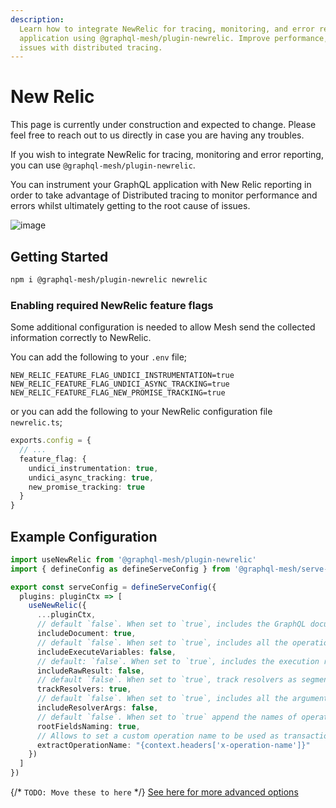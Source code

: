 ```yaml
---
description:
  Learn how to integrate NewRelic for tracing, monitoring, and error reporting in your GraphQL
  application using @graphql-mesh/plugin-newrelic. Improve performance, track resolvers, and debug
  issues with distributed tracing.
---
```


# New Relic


<Callout>
  This page is currently under construction and expected to change. Please feel free to reach out to
  us directly in case you are having any troubles.
</Callout>

If you wish to integrate NewRelic for tracing, monitoring and error reporting, you can use
`@graphql-mesh/plugin-newrelic`.

You can instrument your GraphQL application with New Relic reporting in order to take advantage of
Distributed tracing to monitor performance and errors whilst ultimately getting to the root cause of
issues.

![image](https://user-images.githubusercontent.com/20847995/188124061-f824e446-634c-485c-9021-392ee52c3594.png)

## Getting Started

```sh npm2yarn
npm i @graphql-mesh/plugin-newrelic newrelic
```

### Enabling required NewRelic feature flags

Some additional configuration is needed to allow Mesh send the collected information correctly to
NewRelic.

You can add the following to your `.env` file;

```shell filename=".env"
NEW_RELIC_FEATURE_FLAG_UNDICI_INSTRUMENTATION=true
NEW_RELIC_FEATURE_FLAG_UNDICI_ASYNC_TRACKING=true
NEW_RELIC_FEATURE_FLAG_NEW_PROMISE_TRACKING=true
```

or you can add the following to your NewRelic configuration file `newrelic.ts`;

```ts filename="newrelic.ts"
exports.config = {
  // ...
  feature_flag: {
    undici_instrumentation: true,
    undici_async_tracking: true,
    new_promise_tracking: true
  }
}
```

## Example Configuration

```ts filename="mesh.config.ts"
import useNewRelic from '@graphql-mesh/plugin-newrelic'
import { defineConfig as defineServeConfig } from '@graphql-mesh/serve-cli'

export const serveConfig = defineServeConfig({
  plugins: pluginCtx => [
    useNewRelic({
      ...pluginCtx,
      // default `false`. When set to `true`, includes the GraphQL document defining the operations and fragments
      includeDocument: true,
      // default `false`. When set to `true`, includes all the operation variables with their values
      includeExecuteVariables: false,
      // default: `false`. When set to `true`, includes the execution result
      includeRawResult: false,
      // default `false`. When set to `true`, track resolvers as segments to monitor their performance
      trackResolvers: true,
      // default `false`. When set to `true`, includes all the arguments passed to resolvers with their values
      includeResolverArgs: false,
      // default `false`. When set to `true` append the names of operation root fields to the transaction name
      rootFieldsNaming: true,
      // Allows to set a custom operation name to be used as transaction name and attribute
      extractOperationName: "{context.headers['x-operation-name']}"
    })
  ]
})
```

{/* `TODO: Move these to here` */}
[See here for more advanced options](https://github.com/n1ru4l/envelop/blob/main/packages/plugins/newrelic/README.md#agent-configuration)
